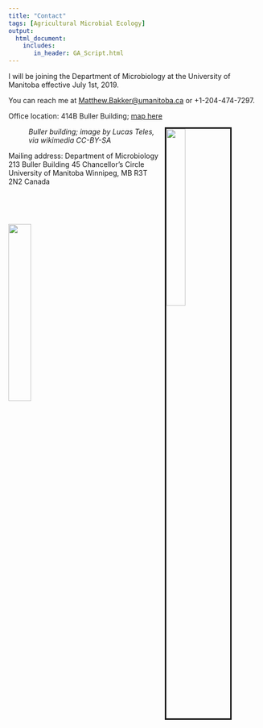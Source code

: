 ```yaml
---
title: "Contact"
tags: [Agricultural Microbial Ecology]
output: 
  html_document:
    includes:
       in_header: GA_Script.html
---
```

  
I will be joining the Department of Microbiology at the University of Manitoba effective July 1st, 2019.  
  
You can reach me at [Matthew.Bakker@umanitoba.ca](mailto:Matthew.Bakker@umanitoba.ca) or +1-204-474-7297.  

Office location: 
414B Buller Building; [map here](http://umanitoba.ca/maps/)

<figure>
  <img src="media/Buller.jpg" style="width:30%; border:3px solid; margin-right: 20px" align="right">
  <figcaption>*Buller building; image by Lucas Teles, via wikimedia CC-BY-SA*</figcaption>
</figure> 

Mailing address: 
Department of Microbiology
213 Buller Building
45 Chancellor's Circle
University of Manitoba
Winnipeg, MB R3T 2N2
Canada

<p></br></p>
<p></br></p>
  
<img src="media/UofM_logo.png" style="width:30%; margin-right: 20px" align="left">  

